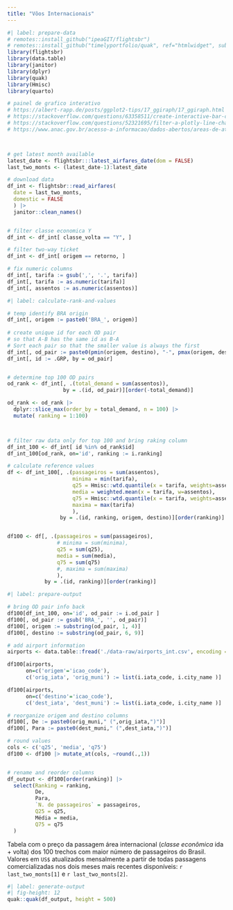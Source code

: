 ```yaml
---
title: "Vôos Internacionais"
---
```


```r
#| label: prepare-data
# remotes::install_github("ipeaGIT/flightsbr")
# remotes::install_github("timelyportfolio/quak", ref="htmlwidget", subdir="htmlwidget")
library(flightsbr)
library(data.table)
library(janitor)
library(dplyr)
library(quak)
library(Hmisc)
library(quarto)

# painel de grafico interativo
# https://albert-rapp.de/posts/ggplot2-tips/17_ggiraph/17_ggiraph.html
# https://stackoverflow.com/questions/63358511/create-interactive-bar-chart-with-shared-data-filtered-by-time-range
# https://stackoverflow.com/questions/52321695/filter-a-plotly-line-chart-based-on-categorical-variable
# https://www.anac.gov.br/acesso-a-informacao/dados-abertos/areas-de-atuacao/voos-e-operacoes-aereas/tarifas-aereas-domesticas/46-tarifas-aereas-domesticas



# get latest month available
latest_date <- flightsbr:::latest_airfares_date(dom = FALSE)
last_two_monts <- (latest_date-1):latest_date

# download data
df_int <- flightsbr::read_airfares(
  date = last_two_monts,
  domestic = FALSE
  ) |>
  janitor::clean_names()


# filter classe economica Y
df_int <- df_int[ classe_volta == "Y", ]

# filter two-way ticket
df_int <- df_int[ origem == retorno, ]

# fix numeric columns
df_int[, tarifa := gsub(',', '.', tarifa)]
df_int[, tarifa := as.numeric(tarifa)]
df_int[, assentos := as.numeric(assentos)]
```

```r
#| label: calculate-rank-and-values

# temp identify BRA origin
df_int[, origem := paste0('BRA_', origem)]
       
# create unique id for each OD pair
# so that A-B has the same id as B-A
# Sort each pair so that the smaller value is always the first
df_int[, od_pair := paste0(pmin(origem, destino), "-", pmax(origem, destino))]
df_int[, id := .GRP, by = od_pair]


# determine top 100 OD pairs
od_rank <- df_int[, .(total_demand = sum(assentos)),
                  by = .(id, od_pair)][order(-total_demand)]

od_rank <- od_rank |>
  dplyr::slice_max(order_by = total_demand, n = 100) |>
  mutate( ranking = 1:100)



# filter raw data only for top 100 and bring raking column
df_int_100 <- df_int[ id %in% od_rank$id]
df_int_100[od_rank, on='id', ranking := i.ranking]

# calculate reference values
df <- df_int_100[, .(passageiros = sum(assentos),
                     minima = min(tarifa),
                     q25 = Hmisc::wtd.quantile(x = tarifa, weights=assentos,probs = 0.25),
                     media = weighted.mean(x = tarifa, w=assentos),
                     q75 = Hmisc::wtd.quantile(x = tarifa, weights=assentos,probs = 0.75),
                     maxima = max(tarifa)
                     ),
                 by = .(id, ranking, origem, destino)][order(ranking)]


df100 <- df[, .(passageiros = sum(passageiros),
                # minima = sum(minima),
                q25 = sum(q25),
                media = sum(media),
                q75 = sum(q75)
                #, maxima = sum(maxima)
                ),
            by = .(id, ranking)][order(ranking)]

```

```r
#| label: prepare-output

# bring OD pair info back
df100[df_int_100, on='id', od_pair := i.od_pair ]
df100[, od_pair := gsub('BRA_', '', od_pair)]
df100[, origem := substring(od_pair, 1, 4)]
df100[, destino := substring(od_pair, 6, 9)]

# add airport information
airports <- data.table::fread('./data-raw/airports_int.csv', encoding = 'UTF-8')

df100[airports,
      on=c('origem'='icao_code'),
      c('orig_iata', 'orig_muni') := list(i.iata_code, i.city_name )]

df100[airports,
      on=c('destino'='icao_code'),
      c('dest_iata', 'dest_muni') := list(i.iata_code, i.city_name )]

# reorganize origem and destino columns
df100[, De := paste0(orig_muni," (",orig_iata,")")]
df100[, Para := paste0(dest_muni," (",dest_iata,")")]

# round values
cols <- c('q25', 'media', 'q75')
df100 <- df100 |> mutate_at(cols, ~round(.,1))


# rename and reorder columns
df_output <- df100[order(ranking)] |>
  select(Ranking = ranking,
         De,
         Para,
         `N. de passageiros` = passageiros,
         Q25 = q25,
         Média = media,
         Q75 = q75
  )

```

::: {.callout-note appearance="simple"}
Tabela com o preço da passagem área internacional (*classe econômica* ida + volta) dos 100 trechos com maior número de passageiros do Brasil. Valores em `US$` atualizados mensalmente a partir de todas passagens comercializadas nos dois meses mais recentes disponíveis: `r last_two_monts[1]` e `r last_two_monts[2]`.
:::




```r
#| label: generate-output
#| fig-height: 12
quak::quak(df_output, height = 500)
```